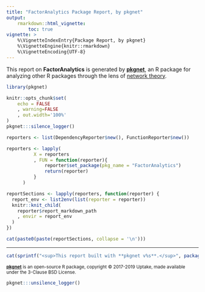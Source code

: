 ```yaml
---
title: "FactorAnalytics Package Report, by pkgnet"
output: 
    rmarkdown::html_vignette:
        toc: true
vignette: >
    %\VignetteIndexEntry{Package Report, by pkgnet}
    %\VignetteEngine{knitr::rmarkdown}
    %\VignetteEncoding{UTF-8}
---
```


This report on **FactorAnalytics** is generated by [**pkgnet**](https://uptakeopensource.github.io/pkgnet/), an R package for analyzing other R packages through the lens of [network theory](https://en.wikipedia.org/wiki/Network_theory). 

```r
library(pkgnet)

knitr::opts_chunk$set(
    echo = FALSE
    , warning=FALSE
    , out.width='100%'
)
pkgnet:::silence_logger()

reporters <- list(DependencyReporter$new(), FunctionReporter$new())

reporters <- lapply(
          X = reporters
          , FUN = function(reporter){
              reporter$set_package(pkg_name = "FactorAnalytics")
              return(reporter)
          }
      )

```

```r
reportSections <- lapply(reporters, function(reporter) {
  report_env <- list2env(list(reporter = reporter))
  knitr::knit_child(
    reporter$report_markdown_path
    , envir = report_env
  )
})

```

```r
cat(paste0(paste(reportSections, collapse = '\n')))
```

---

```r
cat(sprintf("<sup>This report built with **pkgnet v%s**.</sup>", packageVersion('pkgnet')))
```

<sup>[**pkgnet**](https://uptakeopensource.github.io/pkgnet/) is an open-source R package, copyright &copy; 2017-2019 Uptake, made available under the 3-Clause BSD License.</sup>

```r
pkgnet:::unsilence_logger()
```
